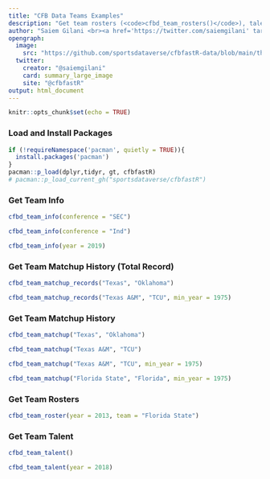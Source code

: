 ---
title: "CFB Data Teams Examples"
description: "Get team rosters (<code>cfbd_team_rosters()</code>), talent (<code>cfbd_team_talent()</code>) and team matchup history (<code>cfbd_team_matchup_history()</code>) and records (<code>cfbd_team_matchup_records()</code>) from the CFBD API"
author: "Saiem Gilani <br><a href='https://twitter.com/saiemgilani' target='blank'><img src='https://img.shields.io/twitter/follow/saiemgilani?color=blue&amp;label=%40saiemgilani&amp;logo=X&amp;style=for-the-badge' alt='@saiemgilani'/></a> <a href='https://github.com/saiemgilani' target='blank'><img src='https://img.shields.io/github/followers/saiemgilani?color=eee&amp;logo=Github&amp;style=for-the-badge' alt='@saiemgilani'/></a>"
opengraph:
  image: 
    src: "https://github.com/sportsdataverse/cfbfastR-data/blob/main/themes/social_card_cfbfastR_final_quote.png?raw=true"
  twitter:
    creator: "@saiemgilani"
    card: summary_large_image
    site: "@cfbfastR"
output: html_document
---

```{r setup, include=FALSE}
knitr::opts_chunk$set(echo = TRUE)
```

### **Load and Install Packages**

```{r}
if (!requireNamespace('pacman', quietly = TRUE)){
  install.packages('pacman')
}
pacman::p_load(dplyr,tidyr, gt, cfbfastR)
# pacman::p_load_current_gh("sportsdataverse/cfbfastR")
```

### **Get Team Info**

```{r team_info_ex}
cfbd_team_info(conference = "SEC")

cfbd_team_info(conference = "Ind")

cfbd_team_info(year = 2019)
```

### **Get Team Matchup History (Total Record)**

```{r team_matchup_records_ex}

cfbd_team_matchup_records("Texas", "Oklahoma")

cfbd_team_matchup_records("Texas A&M", "TCU", min_year = 1975)

```

### **Get Team Matchup History**

```{r team_matchup_ex}
cfbd_team_matchup("Texas", "Oklahoma")

cfbd_team_matchup("Texas A&M", "TCU")

cfbd_team_matchup("Texas A&M", "TCU", min_year = 1975)

cfbd_team_matchup("Florida State", "Florida", min_year = 1975)
```

### **Get Team Rosters**

```{r team_roster_ex}

cfbd_team_roster(year = 2013, team = "Florida State")

```

### **Get Team Talent**

```{r team_talent_ex}
cfbd_team_talent()

cfbd_team_talent(year = 2018)

```

